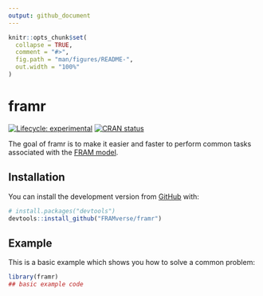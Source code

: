 ```yaml
---
output: github_document
---
```


<!-- README.md is generated from README.Rmd. Please edit that file -->

```r
knitr::opts_chunk$set(
  collapse = TRUE,
  comment = "#>",
  fig.path = "man/figures/README-",
  out.width = "100%"
)
```

# framr

<!-- badges: start -->
[![Lifecycle: experimental](https://img.shields.io/badge/lifecycle-experimental-orange.svg)](https://lifecycle.r-lib.org/articles/stages.html#experimental)
[![CRAN status](https://www.r-pkg.org/badges/version/framr)](https://CRAN.R-project.org/package=framr)
<!-- badges: end -->

The goal of framr is to make it easier and faster to perform common tasks associated with the [FRAM model](https://framverse.github.io/fram_doc/).

## Installation

You can install the  development version from [GitHub](https://github.com/) with:

``` r
# install.packages("devtools")
devtools::install_github("FRAMverse/framr")
```

## Example

This is a basic example which shows you how to solve a common problem:

```r
library(framr)
## basic example code
```
